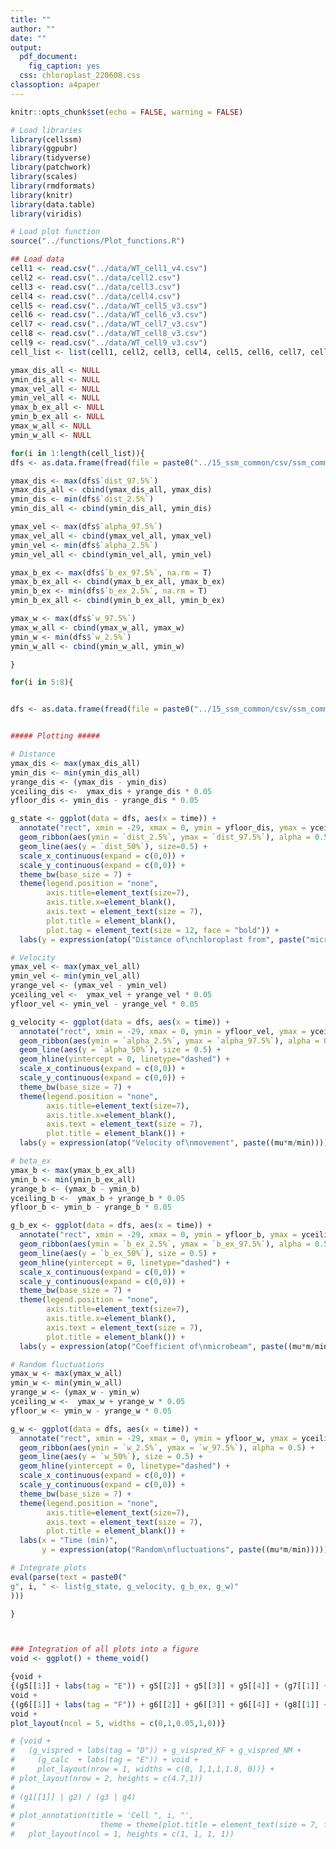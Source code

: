 ```yaml
---
title: ""
author: ""
date: ""
output: 
  pdf_document: 
    fig_caption: yes
  css: chloroplast_220608.css
classoption: a4paper
---
```


\pagenumbering{gobble}

```r
knitr::opts_chunk$set(echo = FALSE, warning = FALSE)

# Load libraries
library(cellssm)
library(ggpubr)
library(tidyverse)
library(patchwork)
library(scales)
library(rmdformats)
library(knitr)
library(data.table)
library(viridis)

# Load plot function
source("../functions/Plot_functions.R")

## Load data
cell1 <- read.csv("../data/WT_cell1_v4.csv")
cell2 <- read.csv("../data/cell2.csv")
cell3 <- read.csv("../data/cell3.csv")
cell4 <- read.csv("../data/cell4.csv")
cell5 <- read.csv("../data/WT_cell5_v3.csv")
cell6 <- read.csv("../data/WT_cell6_v3.csv")
cell7 <- read.csv("../data/WT_cell7_v3.csv")
cell8 <- read.csv("../data/WT_cell8_v3.csv")
cell9 <- read.csv("../data/WT_cell9_v3.csv")
cell_list <- list(cell1, cell2, cell3, cell4, cell5, cell6, cell7, cell8, cell9)

```

```r

ymax_dis_all <- NULL
ymin_dis_all <- NULL
ymax_vel_all <- NULL
ymin_vel_all <- NULL
ymax_b_ex_all <- NULL
ymin_b_ex_all <- NULL
ymax_w_all <- NULL
ymin_w_all <- NULL

for(i in 1:length(cell_list)){
dfs <- as.data.frame(fread(file = paste0("../15_ssm_common/csv/ssm_common_cell", i, ".csv")))

ymax_dis <- max(dfs$`dist_97.5%`)
ymax_dis_all <- cbind(ymax_dis_all, ymax_dis)
ymin_dis <- min(dfs$`dist_2.5%`)
ymin_dis_all <- cbind(ymin_dis_all, ymin_dis)

ymax_vel <- max(dfs$`alpha_97.5%`)
ymax_vel_all <- cbind(ymax_vel_all, ymax_vel)
ymin_vel <- min(dfs$`alpha_2.5%`)
ymin_vel_all <- cbind(ymin_vel_all, ymin_vel)

ymax_b_ex <- max(dfs$`b_ex_97.5%`, na.rm = T)
ymax_b_ex_all <- cbind(ymax_b_ex_all, ymax_b_ex)
ymin_b_ex <- min(dfs$`b_ex_2.5%`, na.rm = T)
ymin_b_ex_all <- cbind(ymin_b_ex_all, ymin_b_ex)

ymax_w <- max(dfs$`w_97.5%`)
ymax_w_all <- cbind(ymax_w_all, ymax_w)
ymin_w <- min(dfs$`w_2.5%`)
ymin_w_all <- cbind(ymin_w_all, ymin_w)

}

for(i in 5:8){


dfs <- as.data.frame(fread(file = paste0("../15_ssm_common/csv/ssm_common_cell", i, ".csv")))


##### Plotting #####

# Distance
ymax_dis <- max(ymax_dis_all)
ymin_dis <- min(ymin_dis_all)
yrange_dis <- (ymax_dis - ymin_dis)
yceiling_dis <-  ymax_dis + yrange_dis * 0.05
yfloor_dis <- ymin_dis - yrange_dis * 0.05

g_state <- ggplot(data = dfs, aes(x = time)) +
  annotate("rect", xmin = -29, xmax = 0, ymin = yfloor_dis, ymax = yceiling_dis, alpha = 0.3, fill = "gray50") +
  geom_ribbon(aes(ymin = `dist_2.5%`, ymax = `dist_97.5%`), alpha = 0.5) +
  geom_line(aes(y = `dist_50%`), size=0.5) +
  scale_x_continuous(expand = c(0,0)) +
  scale_y_continuous(expand = c(0,0)) +
  theme_bw(base_size = 7) +
  theme(legend.position = "none",
        axis.title=element_text(size=7),
        axis.title.x=element_blank(),
        axis.text = element_text(size = 7),
        plot.title = element_blank(),
        plot.tag = element_text(size = 12, face = "bold")) +
  labs(y = expression(atop("Distance of\nchloroplast from", paste("microbeam ", (mu*m)))))

# Velocity
ymax_vel <- max(ymax_vel_all)
ymin_vel <- min(ymin_vel_all)
yrange_vel <- (ymax_vel - ymin_vel)
yceiling_vel <-  ymax_vel + yrange_vel * 0.05
yfloor_vel <- ymin_vel - yrange_vel * 0.05

g_velocity <- ggplot(data = dfs, aes(x = time)) +
  annotate("rect", xmin = -29, xmax = 0, ymin = yfloor_vel, ymax = yceiling_vel, alpha = 0.3, fill = "gray50") +
  geom_ribbon(aes(ymin = `alpha_2.5%`, ymax = `alpha_97.5%`), alpha = 0.5) +
  geom_line(aes(y = `alpha_50%`), size = 0.5) +
  geom_hline(yintercept = 0, linetype="dashed") +
  scale_x_continuous(expand = c(0,0)) +
  scale_y_continuous(expand = c(0,0)) +
  theme_bw(base_size = 7) +
  theme(legend.position = "none",
        axis.title=element_text(size=7),
        axis.title.x=element_blank(),
        axis.text = element_text(size = 7),
        plot.title = element_blank()) +
  labs(y = expression(atop("Velocity of\nmovement", paste((mu*m/min)))))

# beta_ex
ymax_b <- max(ymax_b_ex_all)
ymin_b <- min(ymin_b_ex_all)
yrange_b <- (ymax_b - ymin_b)
yceiling_b <-  ymax_b + yrange_b * 0.05
yfloor_b <- ymin_b - yrange_b * 0.05

g_b_ex <- ggplot(data = dfs, aes(x = time)) +
  annotate("rect", xmin = -29, xmax = 0, ymin = yfloor_b, ymax = yceiling_b, alpha = 0.3, fill = "gray50") +
  geom_ribbon(aes(ymin = `b_ex_2.5%`, ymax = `b_ex_97.5%`), alpha = 0.5) +
  geom_line(aes(y = `b_ex_50%`), size = 0.5) +
  geom_hline(yintercept = 0, linetype="dashed") +
  scale_x_continuous(expand = c(0,0)) +
  scale_y_continuous(expand = c(0,0)) +
  theme_bw(base_size = 7) +
  theme(legend.position = "none",
        axis.title=element_text(size=7),
        axis.title.x=element_blank(),
        axis.text = element_text(size = 7),
        plot.title = element_blank()) +
  labs(y = expression(atop("Coefficient of\nmicrobeam", paste((mu*m/min)))))

# Random fluctuations
ymax_w <- max(ymax_w_all)
ymin_w <- min(ymin_w_all)
yrange_w <- (ymax_w - ymin_w)
yceiling_w <-  ymax_w + yrange_w * 0.05
yfloor_w <- ymin_w - yrange_w * 0.05

g_w <- ggplot(data = dfs, aes(x = time)) +
  annotate("rect", xmin = -29, xmax = 0, ymin = yfloor_w, ymax = yceiling_w, alpha = 0.3, fill = "gray50") +
  geom_ribbon(aes(ymin = `w_2.5%`, ymax = `w_97.5%`), alpha = 0.5) +
  geom_line(aes(y = `w_50%`), size = 0.5) +
  geom_hline(yintercept = 0, linetype="dashed") +
  scale_x_continuous(expand = c(0,0)) +
  scale_y_continuous(expand = c(0,0)) +
  theme_bw(base_size = 7) +
  theme(legend.position = "none",
        axis.title=element_text(size=7),
        axis.text = element_text(size = 7),
        plot.title = element_blank()) +
  labs(x = "Time (min)", 
       y = expression(atop("Random\nfluctuations", paste((mu*m/min)))))

# Integrate plots
eval(parse(text = paste0("
g", i, " <- list(g_state, g_velocity, g_b_ex, g_w)"
)))

}



### Integration of all plots into a figure
void <- ggplot() + theme_void()

{void +
{(g5[[1]] + labs(tag = "E")) + g5[[2]] + g5[[3]] + g5[[4]] + (g7[[1]] + labs(tag = "G")) + g7[[2]] + g7[[3]] + g7[[4]] + plot_layout(ncol = 1)} +
void +
{(g6[[1]] + labs(tag = "F")) + g6[[2]] + g6[[3]] + g6[[4]] + (g8[[1]] + labs(tag = "H")) + g8[[2]] + g8[[3]] + g8[[4]] + plot_layout(ncol = 1)} + 
void + 
plot_layout(ncol = 5, widths = c(0,1,0.05,1,0))}

# {void +
#   (g_vispred + labs(tag = "D")) + g_vispred_KF + g_vispred_NM +
#     (g_calc  + labs(tag = "E")) + void +
#     plot_layout(nrow = 1, widths = c(0, 1,1,1,1.8, 0))} +
# plot_layout(nrow = 2, heights = c(4.7,1))
# 
# (g1[[1]] | g2) / (g3 | g4)
# 
# plot_annotation(title = 'Cell ", i, "',
#                   theme = theme(plot.title = element_text(size = 7, face = 'bold'))) +
#   plot_layout(ncol = 1, heights = c(1, 1, 1, 1))

```

